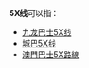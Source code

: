 {{线路名消歧义}}
'''5X线'''可以指：
* [[九龙巴士5X线|九龙巴士5X线]]
* [[城巴5X线|城巴5X线]]
* [[澳門巴士5X路線|澳門巴士5X路線]]

{{disambig|cat=三字路线名消歧义}}